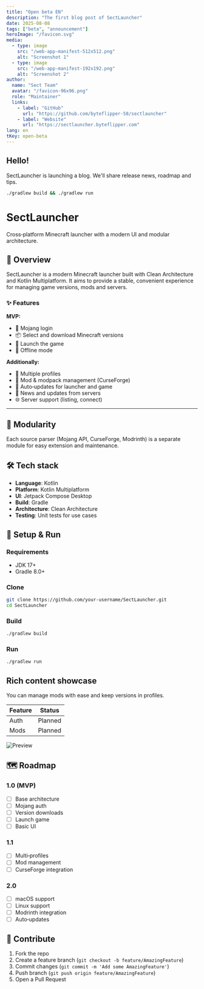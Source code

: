 ```yaml
---
title: "Open beta EN"
description: "The first blog post of SectLauncher"
date: 2025-08-08
tags: ["beta", "announcement"]
heroImage: "/favicon.svg"
media:
  - type: image
    src: "/web-app-manifest-512x512.png"
    alt: "Screenshot 1"
  - type: image
    src: "/web-app-manifest-192x192.png"
    alt: "Screenshot 2"
author:
  name: "Sect Team"
  avatar: "/favicon-96x96.png"
  role: "Maintainer"
  links:
    - label: "GitHub"
      url: "https://github.com/byteflipper-58/sectlauncher"
    - label: "Website"
      url: "https://sectlauncher.byteflipper.com"
lang: en
tKey: open-beta
---
```


## Hello!

SectLauncher is launching a blog. We'll share release news, roadmap and tips.

```bash
./gradlew build && ./gradlew run
```

# SectLauncher

Cross‑platform Minecraft launcher with a modern UI and modular architecture.

## 📖 Overview

SectLauncher is a modern Minecraft launcher built with Clean Architecture and Kotlin Multiplatform. It aims to provide a stable, convenient experience for managing game versions, mods and servers.

### ✨ Features

**MVP:**
- 🔐 Mojang login
- 📦 Select and download Minecraft versions
- 🚀 Launch the game
- 🔄 Offline mode

**Additionally:**
- 👤 Multiple profiles
- 🔧 Mod & modpack management (CurseForge)
- 🔄 Auto‑updates for launcher and game
- 📰 News and updates from servers
- 🌐 Server support (listing, connect)

---

## 🧩 Modularity
Each source parser (Mojang API, CurseForge, Modrinth) is a separate module for easy extension and maintenance.

## 🛠️ Tech stack

- **Language**: Kotlin
- **Platform**: Kotlin Multiplatform
- **UI**: Jetpack Compose Desktop
- **Build**: Gradle
- **Architecture**: Clean Architecture
- **Testing**: Unit tests for use cases

## 🚀 Setup & Run

### Requirements
- JDK 17+
- Gradle 8.0+

### Clone
```bash
git clone https://github.com/your-username/SectLauncher.git
cd SectLauncher
```

### Build
```bash
./gradlew build
```

### Run
```bash
./gradlew run
```

## Rich content showcase

<Callout type="tip" title="Pro tip">
You can manage mods with ease and keep versions in profiles.
</Callout>

<table>
  <thead>
    <tr><th>Feature</th><th>Status</th></tr>
  </thead>
  <tbody>
    <tr><td>Auth</td><td>Planned</td></tr>
    <tr><td>Mods</td><td>Planned</td></tr>
  </tbody>
</table>

<img src="/web-app-manifest-512x512.png" alt="Preview" data-lightbox />


## 🗺️ Roadmap

### 1.0 (MVP)
- [ ] Base architecture
- [ ] Mojang auth
- [ ] Version downloads
- [ ] Launch game
- [ ] Basic UI

### 1.1
- [ ] Multi‑profiles
- [ ] Mod management
- [ ] CurseForge integration

### 2.0
- [ ] macOS support
- [ ] Linux support
- [ ] Modrinth integration
- [ ] Auto‑updates

## 🤝 Contribute

1. Fork the repo
2. Create a feature branch (`git checkout -b feature/AmazingFeature`)
3. Commit changes (`git commit -m 'Add some AmazingFeature'`)
4. Push branch (`git push origin feature/AmazingFeature`)
5. Open a Pull Request

